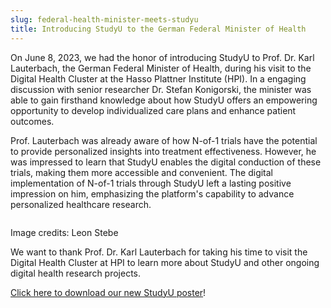 ```yaml
---
slug: federal-health-minister-meets-studyu
title: Introducing StudyU to the German Federal Minister of Health
---
```



On June 8, 2023, we had the honor of introducing StudyU to Prof. Dr. Karl Lauterbach,
the German Federal Minister of Health, during his visit to the Digital Health Cluster at the
Hasso Plattner Institute (HPI). In a engaging discussion with senior researcher Dr. Stefan Konigorski,
the minister was able to gain firsthand knowledge about how StudyU offers an empowering opportunity
to develop individualized care plans and enhance patient outcomes.

Prof. Lauterbach was already aware of how N-of-1 trials have the potential to provide personalized
insights into treatment effectiveness. However, he was impressed to learn that StudyU enables the
digital conduction of these trials, making them more accessible and convenient. The digital implementation
of N-of-1 trials through StudyU left a lasting positive impression on him, emphasizing the platform's
capability to advance personalized healthcare research.

<CaptionWrapper caption="Dr. Stefan Konigorski showcasing the capabilities of StudyU for personalized
healthcare interventions to the German Federal Minister of Health, Prof. Dr. Karl Lauterbach">
<Image img={thumbnail} />
</CaptionWrapper>

Image credits: Leon Stebe

We want to thank Prof. Dr. Karl Lauterbach for taking his time to visit the Digital Health Cluster at HPI
to learn more about StudyU and other ongoing digital health research projects.

[Click here to download our new StudyU poster](/files/Poster_StudyU.pdf)!

